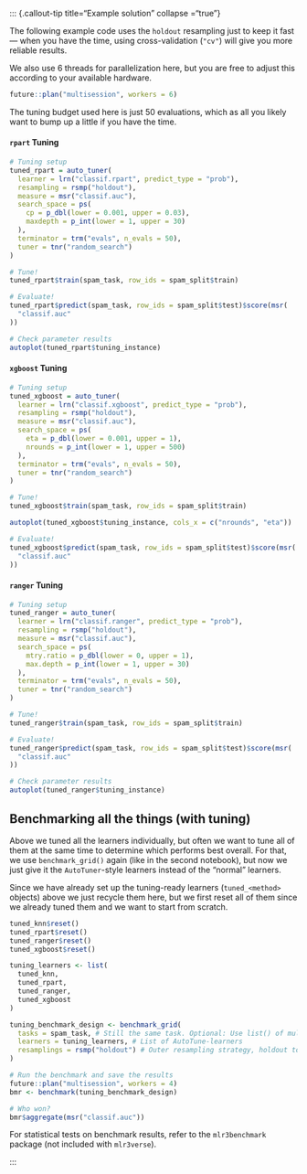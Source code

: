 ::: {.callout-tip title="Example solution" collapse ="true"}


The following example code uses the `holdout` resampling just to keep it fast --- when you have the time, using cross-validation (`"cv"`) will give you more reliable results.


We also use 6 threads for parallelization here, but you are free to adjust this according to your available hardware.

```r
future::plan("multisession", workers = 6)
```

The tuning budget used here is just 50 evaluations, which as all you likely want to bump up a little if you have the time.

::: {.panel-tabset}


#### `rpart` Tuning

```r
# Tuning setup
tuned_rpart = auto_tuner(
  learner = lrn("classif.rpart", predict_type = "prob"),
  resampling = rsmp("holdout"),
  measure = msr("classif.auc"),
  search_space = ps(
    cp = p_dbl(lower = 0.001, upper = 0.03),
    maxdepth = p_int(lower = 1, upper = 30)
  ),
  terminator = trm("evals", n_evals = 50),
  tuner = tnr("random_search")
)

# Tune!
tuned_rpart$train(spam_task, row_ids = spam_split$train)

# Evaluate!
tuned_rpart$predict(spam_task, row_ids = spam_split$test)$score(msr(
  "classif.auc"
))

# Check parameter results
autoplot(tuned_rpart$tuning_instance)
```

#### `xgboost` Tuning

```r
# Tuning setup
tuned_xgboost = auto_tuner(
  learner = lrn("classif.xgboost", predict_type = "prob"),
  resampling = rsmp("holdout"),
  measure = msr("classif.auc"),
  search_space = ps(
    eta = p_dbl(lower = 0.001, upper = 1),
    nrounds = p_int(lower = 1, upper = 500)
  ),
  terminator = trm("evals", n_evals = 50),
  tuner = tnr("random_search")
)

# Tune!
tuned_xgboost$train(spam_task, row_ids = spam_split$train)

autoplot(tuned_xgboost$tuning_instance, cols_x = c("nrounds", "eta"))

# Evaluate!
tuned_xgboost$predict(spam_task, row_ids = spam_split$test)$score(msr(
  "classif.auc"
))
```

#### `ranger` Tuning

```r
# Tuning setup
tuned_ranger = auto_tuner(
  learner = lrn("classif.ranger", predict_type = "prob"),
  resampling = rsmp("holdout"),
  measure = msr("classif.auc"),
  search_space = ps(
    mtry.ratio = p_dbl(lower = 0, upper = 1),
    max.depth = p_int(lower = 1, upper = 30)
  ),
  terminator = trm("evals", n_evals = 50),
  tuner = tnr("random_search")
)

# Tune!
tuned_ranger$train(spam_task, row_ids = spam_split$train)

# Evaluate!
tuned_ranger$predict(spam_task, row_ids = spam_split$test)$score(msr(
  "classif.auc"
))

# Check parameter results
autoplot(tuned_ranger$tuning_instance)
```

:::

## Benchmarking all the things (with tuning)

Above we tuned all the learners individually, but often we want to tune all of them at the same time to determine which performs best overall. For that, we use `benchmark_grid()` again (like in the second notebook), but now we just give it the `AutoTuner`-style learners instead of the "normal" learners.

Since we have already set up the tuning-ready learners (`tuned_<method>` objects) above we just recycle them here, but we first reset all of them since we already tuned them and we want to start from scratch.

```r
tuned_knn$reset()
tuned_rpart$reset()
tuned_ranger$reset()
tuned_xgboost$reset()

tuning_learners <- list(
  tuned_knn,
  tuned_rpart,
  tuned_ranger,
  tuned_xgboost
)

tuning_benchmark_design <- benchmark_grid(
  tasks = spam_task, # Still the same task. Optional: Use list() of multiple tasks for large benchmark study
  learners = tuning_learners, # List of AutoTune-learners
  resamplings = rsmp("holdout") # Outer resampling strategy, holdout to keep it simpel
)

# Run the benchmark and save the results
future::plan("multisession", workers = 4)
bmr <- benchmark(tuning_benchmark_design)

# Who won?
bmr$aggregate(msr("classif.auc"))
```

For statistical tests on benchmark results, refer to the `mlr3benchmark` package (not included with `mlr3verse`).

:::
